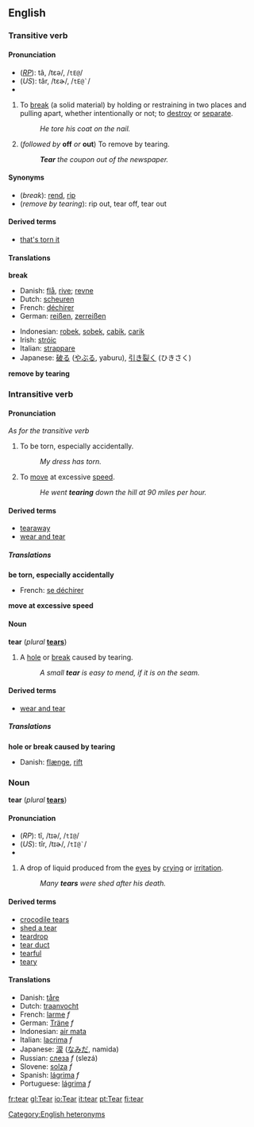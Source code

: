 ==English==
===Transitive verb===
{{en-infl-irreg|tear|tears|tearing|tore|torn}}

====Pronunciation====
*(''[[RP]]''): tâ, /tɛə/, /<tt>tE@</tt>/
*(''US''): târ, /tɛɚ/, /<tt>tE@`</tt>/
*{{audio|en-us-tear-verb.ogg|Audio (US), verb}}

#To [[break]] (a solid material) by holding or restraining in two places and pulling apart, whether intentionally or not; to [[destroy]] or [[separate]].
#:''He tore his coat on the nail.''
#(''followed by'' '''off''' ''or'' '''out''') To remove by tearing.
#:'''''Tear''' the coupon out of the newspaper.''

====Synonyms====
*(''break''): [[rend]], [[rip]]
*(''remove by tearing''): rip out, tear off, tear out

====Derived terms====
*[[that's torn it]]

====Translations====

'''break'''
{{top}}
*Danish: [[flå]], [[rive]]; [[revne]]
*Dutch: [[scheuren]]
*French: [[déchirer]]
*German: [[reißen]], [[zerreißen]]
{{mid}}
*Indonesian: [[robek]], [[sobek]], [[cabik]], [[carik]]
*Irish: [[stróic]]
*Italian: [[strappare]]
*Japanese: [[破る]] ([[やぶる]], yaburu), [[引き裂く]] (ひきさく)
{{bottom}}

'''remove by tearing'''
{{top}}
{{mid}}
{{bottom}}

===Intransitive verb===
{{en-infl-irreg|tear|tears|tearing|tore|torn}}

====Pronunciation====
''As for the transitive verb''

#To be torn, especially accidentally.
#:''My dress has torn.''
#To [[move]] at excessive [[speed]].
#:''He went '''tearing''' down the hill at 90 miles per hour.''

====Derived terms====
*[[tearaway]]
*[[wear and tear]]

=====Translations=====

'''be torn, especially accidentally'''
{{top}}
*French: [[se déchirer]]
{{mid}}
{{bottom}}

'''move at excessive speed'''
{{top}}
{{mid}}
{{bottom}}

====Noun====
'''tear'''  (''plural'' '''[[tears]]''')
#A [[hole]] or [[break]] caused by tearing.
#:''A small '''tear''' is easy to mend, if it is on the seam.''

====Derived terms====
*[[wear and tear]]

=====Translations=====

'''hole or break caused by tearing'''
*Danish: [[flænge]], [[rift#Danish|rift]]

===Noun===
{{wikipedia}}
'''tear'''  (''plural'' '''[[tears]]''')

====Pronunciation====
*(''RP''): tî, /tɪə/, /<tt>tI@</tt>/
*(''US''): tîr, /tɪɚ/, /<tt>tI@`</tt>/
*{{audio|en-us-tear-noun.ogg|Audio (US), noun}}

#A drop of liquid produced from the [[eye]]s by [[crying]] or [[irritation]].
#:''Many '''tears''' were shed after his death.''

====Derived terms====
*[[crocodile tears]]
*[[shed a tear]]
*[[teardrop]]
*[[tear duct]]
*[[tearful]]
*[[teary]]

====Translations====
*Danish: [[tåre]]
*Dutch: [[traanvocht]]
*French: [[larme]] ''f''
*German: [[Träne]] ''f''
*Indonesian: [[air mata]]
*Italian: [[lacrima]] ''f''
*Japanese: [[涙]] ([[なみだ]], namida)
*Russian: [[слеза]] ''f'' (slezá)
*Slovene: [[solza]] ''f''
*Spanish: [[lágrima]] ''f''
*Portuguese: [[lágrima]] ''f''

[[Category:English heteronyms]]

[[fr:tear]]
[[gl:Tear]]
[[io:Tear]]
[[it:tear]]
[[pt:Tear]]
[[fi:tear]]
